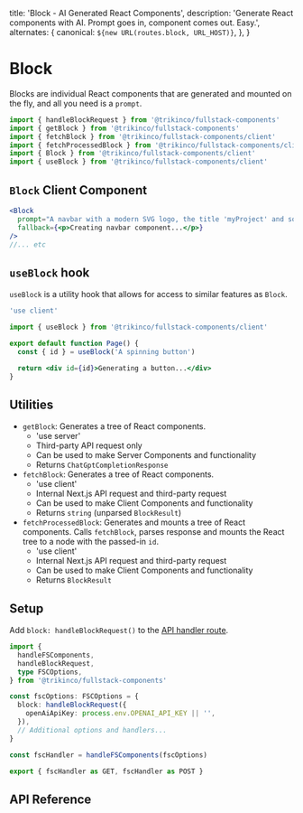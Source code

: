 
  title: 'Block - AI Generated React Components',
  description:
    'Generate React components with AI. Prompt goes in, component comes out. Easy.',
  alternates: {
    canonical: `${new URL(routes.block, URL_HOST)}`,
  },
}

# Block

Blocks are individual React components that are generated and mounted on the fly, and all you need is a `prompt`.

```jsx
import { handleBlockRequest } from '@trikinco/fullstack-components'
import { getBlock } from '@trikinco/fullstack-components'
import { fetchBlock } from '@trikinco/fullstack-components/client'
import { fetchProcessedBlock } from '@trikinco/fullstack-components/client'
import { Block } from '@trikinco/fullstack-components/client'
import { useBlock } from '@trikinco/fullstack-components/client'
```

## `Block` Client Component

<Example className="w-full xl:w-auto xl:-mx-10 2xl:-mx-28">
  <Blocks />
</Example>

```jsx
<Block
  prompt="A navbar with a modern SVG logo, the title 'myProject' and some links. Dark bg, light text."
  fallback={<p>Creating navbar component...</p>}
/>
//... etc
```

## `useBlock` hook

`useBlock` is a utility hook that allows for access to similar features as `Block`.

```jsx
'use client'

import { useBlock } from '@trikinco/fullstack-components/client'

export default function Page() {
  const { id } = useBlock('A spinning button')

  return <div id={id}>Generating a button...</div>
}
```

## Utilities

- `getBlock`: Generates a tree of React components.
  - 'use server'
  - Third-party API request only
  - Can be used to make Server Components and functionality
  - Returns `ChatGptCompletionResponse`
- `fetchBlock`: Generates a tree of React components.
  - 'use client'
  - Internal Next.js API request and third-party request
  - Can be used to make Client Components and functionality
  - Returns `string` (unparsed `BlockResult`)
- `fetchProcessedBlock`: Generates and mounts a tree of React components. Calls `fetchBlock`, parses response and mounts the React tree to a node with the passed-in `id`.
  - 'use client'
  - Internal Next.js API request and third-party request
  - Can be used to make Client Components and functionality
  - Returns `BlockResult`

## Setup

Add `block: handleBlockRequest()` to the [API handler route](/docs/get-started/#setup).

```ts title="app/api/fsutils/[...fscomponents]/route.ts"
import {
  handleFSComponents,
  handleBlockRequest,
  type FSCOptions,
} from '@trikinco/fullstack-components'

const fscOptions: FSCOptions = {
  block: handleBlockRequest({
    openAiApiKey: process.env.OPENAI_API_KEY || '',
  }),
  // Additional options and handlers...
}

const fscHandler = handleFSComponents(fscOptions)

export { fscHandler as GET, fscHandler as POST }
```

## API Reference

<TypesToMdx
  path="handlers/block/models.d.ts"
  name="BlockOptions"
  description="Block API handler route options."
/>

<TypesToMdx
  path="handlers/block/models.d.ts"
  name="BlockRequestBody"
  description="Block request body."
/>

<TypesToMdx path="components/Block.d.ts" name="BlockProps" />

<TypesToMdx path="components/Block.d.ts" name="Block" />

<TypesToMdx path="handlers/block/useBlock.d.ts" name="useBlock" />

<TypesToMdx
  path="handlers/block/blockClient.d.ts"
  name="getBlock"
/>

<TypesToMdx
  path="handlers/block/fetchers.d.ts"
  name="fetchBlock"
/>
